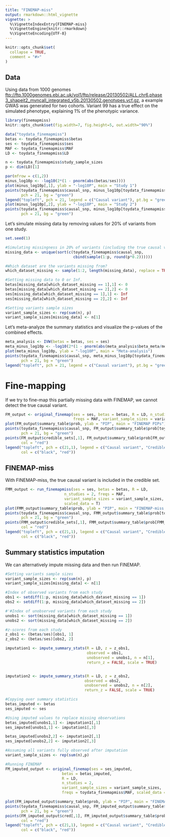 ```yaml
---
title: "FINEMAP-miss"
output: rmarkdown::html_vignette
vignette: >
  %\VignetteIndexEntry{FINEMAP-miss}
  %\VignetteEngine{knitr::rmarkdown}
  %\VignetteEncoding{UTF-8}
---
```


```r
knitr::opts_chunk$set(
  collapse = TRUE,
  comment = "#>"
)
```

## Data
Using data from 1000 genomes <ftp://ftp.1000genomes.ebi.ac.uk/vol1/ftp/release/20130502/ALL.chr6.phase3_shapeit2_mvncall_integrated_v5b.20130502.genotypes.vcf.gz>, a example GWAS was generated for two cohorts. Variant 99 has a true effect on the simulated phenotype, explaining 1\% of the phenotypic variance. 

```r
library(finemapmiss)
knitr::opts_chunk$set(fig.width=7, fig.height=5, out.width="90%")
```

```r
data("toydata_finemapmiss")
betas <- toydata_finemapmiss$betas
ses <- toydata_finemapmiss$ses
MAF <- toydata_finemapmiss$MAF
LD <- toydata_finemapmiss$LD

n <- toydata_finemapmiss$study_sample_sizes
p <- dim(LD)[1]

par(mfrow = c(1,2))
minus_log10p <- -log10(2*(1 - pnorm(abs(betas/ses))))
plot(minus_log10p[,1], ylab = "-log10P", main = "Study 1")
points(toydata_finemapmiss$causal_snp, minus_log10p[toydata_finemapmiss$causal_snp,1],
       pch = 21, bg = "green")
legend("topleft", pch = 21, legend = c("Causal variant"), pt.bg = "green")
plot(minus_log10p[,2], ylab = "-log10P", main = "Study 2")
points(toydata_finemapmiss$causal_snp, minus_log10p[toydata_finemapmiss$causal_snp,2],
       pch = 21, bg = "green")

```

Let's simulate missing data by removing values for 20\% of variants from one study.


```r
set.seed(1)

#Simulating missingness in 20% of variants (including the true causal variant)
missing_data <- unique(sort(c(toydata_finemapmiss$causal_snp,
                              cbind(sample(1:p, round(p*0.2))))))

#Which dataset are the variants missing from?
which_dataset_missing <- sample(1:2, length(missing_data), replace = TRUE)

#Setting missing data to 0 or Inf.
betas[missing_data[which_dataset_missing == 1],1] <- 0
betas[missing_data[which_dataset_missing == 2],2] <- 0
ses[missing_data[which_dataset_missing == 1],1] <- Inf
ses[missing_data[which_dataset_missing == 2],2] <- Inf

#Setting variants sample sizes
variant_sample_sizes <- rep(sum(n), p)
variant_sample_sizes[missing_data] <- n[1]
```

Let's meta-analyze the summary statistics and visualize the p-values of the combined effects.
```r
meta_analysis <- IVW(betas = betas, ses = ses)
meta_minus_log10p <- -log10(2*(1 - pnorm(abs(meta_analysis$beta_meta/meta_analysis$se_meta))))
plot(meta_minus_log10p, ylab = "-log10P", main = "Meta-analysis")
points(toydata_finemapmiss$causal_snp, meta_minus_log10p[toydata_finemapmiss$causal_snp],
       pch = 21, bg = "green")
legend("topleft", pch = 21, legend = c("Causal variant"), pt.bg = "green")
```

# Fine-mapping
If we try to fine-map this partially missing data with FINEMAP, we cannot detect the true causal variant.
```r

FM_output <- original_finemap(ses = ses, betas = betas, R = LD, n_studies = 2,
                              freqs = MAF, variant_sample_sizes = variant_sample_sizes)
plot(FM_output$summary_table$prob, ylab = "PIP", main = "FINEMAP PIPs")
points(toydata_finemapmiss$causal_snp, FM_output$summary_table$prob[toydata_finemapmiss$causal_snp],
       pch = 21, bg = "green")
points(FM_output$credible_sets[,1], FM_output$summary_table$prob[FM_output$cred[,1]],
       col = "red")
legend("topleft", pch = c(21,1), legend = c("Causal variant", "Credible set"), pt.bg = c("green", NA),
       col = c("black", "red"))
```

## FINEMAP-miss
With FINEMAP-miss, the true causal variant is included in the credible set.
```r

FMM_output <- run_finemapmiss(ses = ses, betas = betas, R = LD, 
                          n_studies = 2, freqs = MAF, 
                          variant_sample_sizes = variant_sample_sizes,
                          scaled_data = T)
plot(FMM_output$summary_table$prob, ylab = "PIP", main = "FINEMAP-miss PIPs")
points(toydata_finemapmiss$causal_snp, FMM_output$summary_table$prob[toydata_finemapmiss$causal_snp],
       pch = 21, bg = "green")
points(FMM_output$credible_sets[,1], FMM_output$summary_table$prob[FMM_output$credible_sets[,1]],
       col = "red")
legend("topleft", pch = c(21,1), legend = c("Causal variant", "Credible set"), pt.bg = c("green", NA),
       col = c("black", "red"))
```

## Summary statistics imputation
We can alternatively impute missing data and then run FINEMAP.
````r
#Setting variants sample sizes
variant_sample_sizes <- rep(sum(n), p)
variant_sample_sizes[missing_data] <- n[1]

#Index of observed variants from each study
obs1 <- setdiff(1:p, missing_data[which_dataset_missing == 1])
obs2 <- setdiff(1:p, missing_data[which_dataset_missing == 2])

#'#Index of unobserved variants from each study
unobs1 <- sort(missing_data[which_dataset_missing == 1])
unobs2 <- sort(missing_data[which_dataset_missing == 2])

#z-scores from each study
z_obs1 <- (betas/ses)[obs1, 1]
z_obs2 <- (betas/ses)[obs2, 2]

imputation1 <- impute_summary_stats(R = LD, z = z_obs1,
                                    observed = obs1,
                                    unobserved = unobs1, n = n[1],
                                    return_z = FALSE, scale = TRUE)


imputation2 <- impute_summary_stats(R = LD, z = z_obs2,
                                   observed = obs2,
                                   unobserved = unobs2, n = n[2],
                                   return_z = FALSE, scale = TRUE)

#Copying over summary statistics
betas_imputed <- betas
ses_imputed <- ses

#Using imputed values to replace missing observations
betas_imputed[unobs1,1] <- imputation1[,1]
ses_imputed[unobs1,1] <- imputation1[,3]

betas_imputed[unobs2,2] <- imputation2[,1]
ses_imputed[unobs2,2] <- imputation2[,3]

#Assuming all variants fully observed after imputation
variant_sample_sizes <- rep(sum(n),p)

#Running FINEMAP
FM_imputed_output <- original_finemap(ses = ses_imputed,
                         betas = betas_imputed,
                         R = LD,
                         n_studies = 2,
                         variant_sample_sizes = variant_sample_sizes,
                         freqs = toydata_finemapmiss$MAF, scaled_data = T)

plot(FM_imputed_output$summary_table$prob, ylab = "PIP", main = "FINEMAP PIPs")
points(toydata_finemapmiss$causal_snp, FM_imputed_output$summary_table$prob[toydata_finemapmiss$causal_snp],
       pch = 21, bg = "green")
points(FM_imputed_output$cred[,1], FM_imputed_output$summary_table$prob[FM_imputed_output$credible_sets[,1]],
       col = "red")
legend("topleft", pch = c(21,1), legend = c("Causal variant", "Credible set"), pt.bg = c("green", NA),
       col = c("black", "red"))
````




